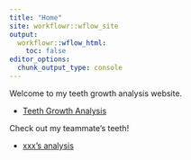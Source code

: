 ```yaml
---
title: "Home"
site: workflowr::wflow_site
output:
  workflowr::wflow_html:
    toc: false
editor_options:
  chunk_output_type: console
---
```


Welcome to my teeth growth analysis website.

* [Teeth Growth Analysis](teeth.html)

Check out my teammate's teeth!

* [xxx's analysis]()
